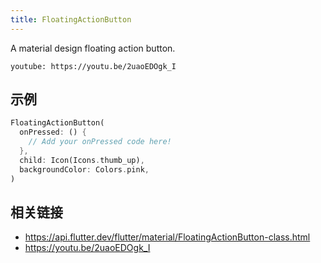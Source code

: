 ```yaml
---
title: FloatingActionButton
---
```


A material design floating action button.

`youtube: https://youtu.be/2uaoEDOgk_I`

## 示例

```dart liveslice=FloatingActionButton
FloatingActionButton(
  onPressed: () {
    // Add your onPressed code here!
  },
  child: Icon(Icons.thumb_up),
  backgroundColor: Colors.pink,
)
```

## 相关链接

- https://api.flutter.dev/flutter/material/FloatingActionButton-class.html
- https://youtu.be/2uaoEDOgk_I
